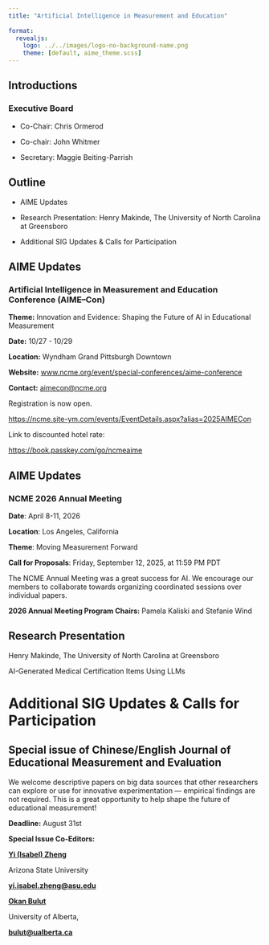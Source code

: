 ```yaml
---
title: "Artificial Intelligence in Measurement and Education"
 
format: 
  revealjs:
    logo: ../../images/logo-no-background-name.png
    theme: [default, aime_theme.scss]
---
```


## Introductions

### Executive Board

-   Co-Chair: Chris Ormerod

-   Co-chair: John Whitmer

-   Secretary: Maggie Beiting-Parrish

## Outline

-   AIME Updates

-   Research Presentation: Henry Makinde, The University of North Carolina at Greensboro

-   Additional SIG Updates & Calls for Participation

## AIME Updates

### Artificial Intelligence in Measurement and Education Conference (AIME–Con)

**Theme:** Innovation and Evidence: Shaping the Future of AI in Educational Measurement

**Date:** 10/27 - 10/29

**Location:** Wyndham Grand Pittsburgh Downtown

**Website:** [www.ncme.org/event/special-conferences/aime-conference](https://www.ncme.org/event/special-conferences/aime-conference)

**Contact:** [aimecon\@ncme.org](mailto:aimecon@ncme.org)

Registration is now open.

<https://ncme.site-ym.com/events/EventDetails.aspx?alias=2025AIMECon>

Link to discounted hotel rate:

<https://book.passkey.com/go/ncmeaime>

## AIME Updates

### NCME 2026 Annual Meeting

**Date**: April 8-11, 2026

**Location**: Los Angeles, California

**Theme**: Moving Measurement Forward

**Call for Proposals**: Friday, September 12, 2025, at 11:59 PM PDT

The NCME Annual Meeting was a great success for AI. We encourage our members to collaborate towards organizing coordinated sessions over individual papers.

**2026 Annual Meeting Program Chairs:** Pamela Kaliski and Stefanie Wind

## Research Presentation

Henry Makinde, The University of North Carolina at Greensboro

AI-Generated Medical Certification Items Using LLMs

# Additional SIG Updates & Calls for Participation

## Special issue of **Chinese/English Journal of Educational Measurement and Evaluation**

We welcome descriptive papers on big data sources that other researchers can explore or use for innovative experimentation — empirical findings are not required. This is a great opportunity to help shape the future of educational measurement!

**Deadline:** August 31st

**Special Issue Co-Editors:**

[**Yi (Isabel) Zheng**](https://www.linkedin.com/in/yi-isabel-zheng/)

Arizona State University

[**yi.isabel.zheng\@asu.edu**](mailto:yi.isabel.zheng@asu.edu)

[**Okan Bulut**](https://www.linkedin.com/in/drokanbulut/)

University of Alberta,

[**bulut\@ualberta.ca**](mailto:bulut@ualberta.ca)
